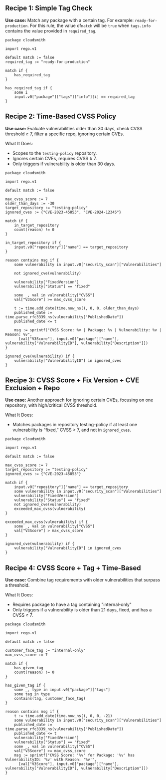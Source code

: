 

## Recipe 1: Simple Tag Check

**Use case:** Match any package with a certain tag. For example: `ready-for-production`. For this rule, the value of`match` will be `true` when `tags.info` contains the value provided in `required_tag`.

```text
package cloudsmith

import rego.v1

default match := false
required_tag := "ready-for-production"

match if {
    has_required_tag
}

has_required_tag if {
    some i
    input.v0["package"]["tags"]["info"][i] == required_tag
}

```

## Recipe 2: Time-Based CVSS Policy

**Use case:** Evaluate vulnerabilities older than 30 days, check CVSS threshold ≥ 7, filter a specific repo, ignoring certain CVEs.

What It Does:

- Scopes to the `testing-policy` repository.
- Ignores certain CVEs, requires CVSS ≥ 7.
- Only triggers if vulnerability is older than 30 days.

```
package cloudsmith

import rego.v1

default match := false

max_cvss_score := 7
older_than_days := -30
target_repository := "testing-policy"
ignored_cves := {"CVE-2023-45853", "CVE-2024-12345"}

match if {
    in_target_repository
    count(reason) != 0
}

in_target_repository if {
    input.v0["repository"]["name"] == target_repository
}

reason contains msg if {
    some vulnerability in input.v0["security_scan"]["Vulnerabilities"]

    not ignored_cve(vulnerability)

    vulnerability["FixedVersion"]
    vulnerability["Status"] == "fixed"

    some _, val in vulnerability["CVSS"]
    val["V3Score"] >= max_cvss_score

    t := time.add_date(time.now_ns(), 0, 0, older_than_days)
    published_date := time.parse_rfc3339_ns(vulnerability["PublishedDate"])
    published_date <= t

    msg := sprintf("CVSS Score: %v | Package: %v | Vulnerability: %v | Reason: %v",
      [val["V3Score"], input.v0["package"]["name"], vulnerability["VulnerabilityID"], vulnerability["Description"]])
}

ignored_cve(vulnerability) if {
    vulnerability["VulnerabilityID"] in ignored_cves
}

```

## Recipe 3: CVSS Score + Fix Version + CVE Exclusion + Repo

**Use case:** Another approach for ignoring certain CVEs, focusing on one repository, with high/critical CVSS threshold.

What It Does:

- Matches packages in repository testing-policy if at least one vulnerability is “fixed,” CVSS > 7, and not in `ignored_cves`.

```
package cloudsmith

import rego.v1

default match := false

max_cvss_score := 7
target_repository := "testing-policy"
ignored_cves := {"CVE-2023-45853"}

match if {
    input.v0["repository"]["name"] == target_repository
    some vulnerability in input.v0["security_scan"]["Vulnerabilities"]
    vulnerability["FixedVersion"]
    vulnerability["Status"] == "fixed"
    not ignored_cve(vulnerability)
    exceeded_max_cvss(vulnerability)
}

exceeded_max_cvss(vulnerability) if {
    some _, val in vulnerability["CVSS"]
    val["V3Score"] > max_cvss_score
}

ignored_cve(vulnerability) if {
    vulnerability["VulnerabilityID"] in ignored_cves
}

```

## Recipe 4: CVSS Score + Tag + Time-Based

**Use case:** Combine tag requirements with older vulnerabilities that surpass a threshold.

What It Does:

- Requires package to have a tag containing "internal-only"
- Only triggers if a vulnerability is older than 21 days, fixed, and has a CVSS ≥ 7.

```
package cloudsmith

import rego.v1

default match := false

customer_face_tag := "internal-only"
max_cvss_score := 7

match if {
    has_given_tag
    count(reason) != 0
}

has_given_tag if {
    some _, type in input.v0["package"]["tags"]
    some tag in type
    contains(tag, customer_face_tag)
}

reason contains msg if {
    t := time.add_date(time.now_ns(), 0, 0, -21)
    some vulnerability in input.v0["security_scan"]["Vulnerabilities"]
    published_date := time.parse_rfc3339_ns(vulnerability["PublishedDate"])
    published_date <= t
    vulnerability["FixedVersion"]
    vulnerability["Status"] == "fixed"
    some _, val in vulnerability["CVSS"]
    val["V3Score"] >= max_cvss_score
    msg := sprintf("CVSS Score: '%v' for Package: '%v' has VulnerabilityID: '%v' with Reason: '%v'",
      [val["V3Score"], input.v0["package"]["name"], vulnerability["VulnerabilityID"], vulnerability["Description"]])
}

```